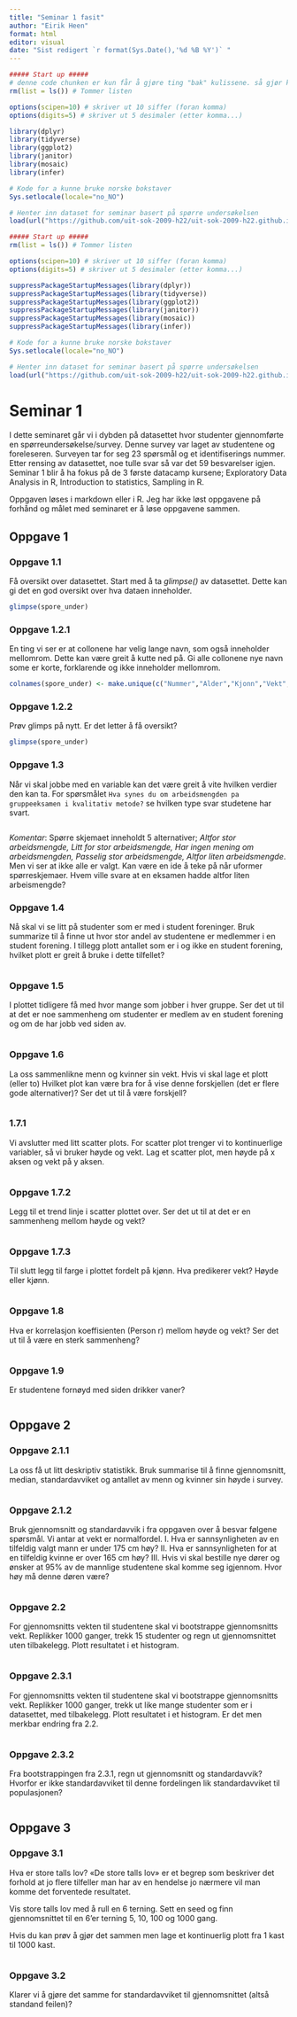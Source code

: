 ---
title: "Seminar 1 fasit"
author: "Eirik Heen"
format: html
editor: visual
date: "Sist redigert `r format(Sys.Date(),'%d %B %Y')` "
---

```{r setup, include=FALSE}
##### Start up #####
# denne code chunken er kun får å gjøre ting "bak" kulissene. så gjør klart dokumentet. Dermed er det include false. 
rm(list = ls()) # Tommer listen

options(scipen=10) # skriver ut 10 siffer (foran komma)
options(digits=5) # skriver ut 5 desimaler (etter komma...)

library(dplyr)
library(tidyverse)
library(ggplot2)
library(janitor)
library(mosaic)
library(infer)

# Kode for a kunne bruke norske bokstaver
Sys.setlocale(locale="no_NO")

# Henter inn dataset for seminar basert på spørre undersøkelsen
load(url("https://github.com/uit-sok-2009-h22/uit-sok-2009-h22.github.io/blob/main/filer/spore_under.Rdata?raw=true") )


```

```{r setup, include=FALSE}
##### Start up #####
rm(list = ls()) # Tommer listen

options(scipen=10) # skriver ut 10 siffer (foran komma)
options(digits=5) # skriver ut 5 desimaler (etter komma...)

suppressPackageStartupMessages(library(dplyr))
suppressPackageStartupMessages(library(tidyverse))
suppressPackageStartupMessages(library(ggplot2))
suppressPackageStartupMessages(library(janitor))
suppressPackageStartupMessages(library(mosaic))
suppressPackageStartupMessages(library(infer))

# Kode for a kunne bruke norske bokstaver
Sys.setlocale(locale="no_NO")

# Henter inn dataset for seminar basert på spørre undersøkelsen
load(url("https://github.com/uit-sok-2009-h22/uit-sok-2009-h22.github.io/blob/main/filer/spore_under.Rdata?raw=true") )


```

# Seminar 1

I dette seminaret går vi i dybden på datasettet hvor studenter gjennomførte en spørreundersøkelse/survey. Denne survey var laget av studentene og foreleseren. Surveyen tar for seg 23 spørsmål og et identifiserings nummer. Etter rensing av datasettet, noe tulle svar så var det 59 besvarelser igjen. Seminar 1 blir å ha fokus på de 3 første datacamp kursene; Exploratory Data Analysis in R, Introduction to statistics, Sampling in R.

Oppgaven løses i markdown eller i R. Jeg har ikke løst oppgavene på forhånd og målet med seminaret er å løse oppgavene sammen.

## Oppgave 1

### Oppgave 1.1

Få oversikt over datasettet. Start med å ta *glimpse()* av datasettet. Dette kan gi det en god oversikt over hva dataen inneholder.

```{r}
glimpse(spore_under)

```

### Oppgave 1.2.1

En ting vi ser er at collonene har velig lange navn, som også inneholder mellomrom. Dette kan være greit å kutte ned på. Gi alle collonene nye navn some er korte, forklarende og ikke inneholder mellomrom.

```{r}
colnames(spore_under) <- make.unique(c("Nummer","Alder","Kjonn","Vekt","Kroppshoyde","Jobb","Jobb_timer","Studentforening","Sport","Sport_timer","Fest","Fest_n_byen","Fest_n_byen","Alkoholkonsum","Studieprogram", "Karakter","UiT","Sporsmal_forelesning","Forventet_karakter","Studietimer","Seminar_metode","Tidsfrist","Arbeidsmengde","Samarbeidsproblem" ) )

```

### Oppgave 1.2.2

Prøv glimps på nytt. Er det letter å få oversikt?

```{r}
glimpse(spore_under)

```

### Oppgave 1.3

Når vi skal jobbe med en variable kan det være greit å vite hvilken verdier den kan ta. For spørsmålet `Hva synes du om arbeidsmengden pa gruppeeksamen i kvalitativ metode?` se hvilken type svar studetene har svart.

```{r}


```

*Komentar*: Spørre skjemaet inneholdt 5 alternativer; *Altfor stor arbeidsmengde, Litt for stor arbeidsmengde, Har ingen mening om arbeidsmengden, Passelig stor arbeidsmengde, Altfor liten arbeidsmengde*. Men vi ser at ikke alle er valgt. Kan være en ide å teke på når uformer spørreskjemaer. Hvem ville svare at en eksamen hadde altfor liten arbeismengde?

### Oppgave 1.4

Nå skal vi se litt på studenter som er med i student foreninger. Bruk summarize til å finne ut hvor stor andel av studentene er medlemmer i en student forening. I tillegg plott antallet som er i og ikke en student forening, hvilket plott er greit å bruke i dette tilfellet?

```{r}


```

### Oppgave 1.5

I plottet tidligere få med hvor mange som jobber i hver gruppe. Ser det ut til at det er noe sammenheng om studenter er medlem av en student forening og om de har jobb ved siden av.

```{r}


```

### Oppgave 1.6

La oss sammenlikne menn og kvinner sin vekt. Hvis vi skal lage et plott (eller to) Hvilket plot kan være bra for å vise denne forskjellen (det er flere gode alternativer)? Ser det ut til å være forskjell?

```{r}


```

### 1.7.1

Vi avslutter med litt scatter plots. For scatter plot trenger vi to kontinuerlige variabler, så vi bruker høyde og vekt. Lag et scatter plot, men høyde på x aksen og vekt på y aksen.

```{r}


```

### Oppgave 1.7.2

Legg til et trend linje i scatter plottet over. Ser det ut til at det er en sammenheng mellom høyde og vekt?

```{r}


```

### Oppgave 1.7.3

Til slutt legg til farge i plottet fordelt på kjønn. Hva predikerer vekt? Høyde eller kjønn.

```{r}


```

### Oppgave 1.8

Hva er korrelasjon koeffisienten (Person r) mellom høyde og vekt? Ser det ut til å være en sterk sammenheng?

```{r}


```

### Oppgave 1.9

Er studentene fornøyd med siden drikker vaner?

```{r}


```

## Oppgave 2

### Oppgave 2.1.1

La oss få ut litt deskriptiv statistikk. Bruk summarise til å finne gjennomsnitt, median, standardavviket og antallet av menn og kvinner sin høyde i survey.

```{r}


```

### Oppgave 2.1.2

Bruk gjennomsnitt og standardavvik i fra oppgaven over å besvar følgene spørsmål. Vi antar at vekt er normalfordel. I. Hva er sannsynligheten av en tilfeldig valgt mann er under 175 cm høy? II. Hva er sannsynligheten for at en tilfeldig kvinne er over 165 cm høy? III. Hvis vi skal bestille nye dører og ønsker at 95% av de mannlige studentene skal komme seg igjennom. Hvor høy må denne døren være?

```{r}


```

### Oppgave 2.2

For gjennomsnitts vekten til studentene skal vi bootstrappe gjennomsnitts vekt. Replikker 1000 ganger, trekk 15 studenter og regn ut gjennomsnittet uten tilbakelegg. Plott resultatet i et histogram.

```{r}


```

### Oppgave 2.3.1

For gjennomsnitts vekten til studentene skal vi bootstrappe gjennomsnitts vekt. Replikker 1000 ganger, trekk ut like mange studenter som er i datasettet, med tilbakelegg. Plott resultatet i et histogram. Er det men merkbar endring fra 2.2.

```{r}


```

### Oppgave 2.3.2

Fra bootstrappingen fra 2.3.1, regn ut gjennomsnitt og standardavvik? Hvorfor er ikke standardavviket til denne fordelingen lik standardavviket til populasjonen?

```{r}


```

## Oppgave 3

### Oppgave 3.1

Hva er store talls lov? «De store talls lov» er et begrep som beskriver det forhold at jo flere tilfeller man har av en hendelse jo nærmere vil man komme det forventede resultatet.

Vis store talls lov med å rull en 6 terning. Sett en seed og finn gjennomsnittet til en 6'er terning 5, 10, 100 og 1000 gang.

Hvis du kan prøv å gjør det sammen men lage et kontinuerlig plott fra 1 kast til 1000 kast.

```{r}


```

### Oppgave 3.2

Klarer vi å gjøre det samme for standardavviket til gjennomsnittet (altså standand feilen)?

```{r}


```
